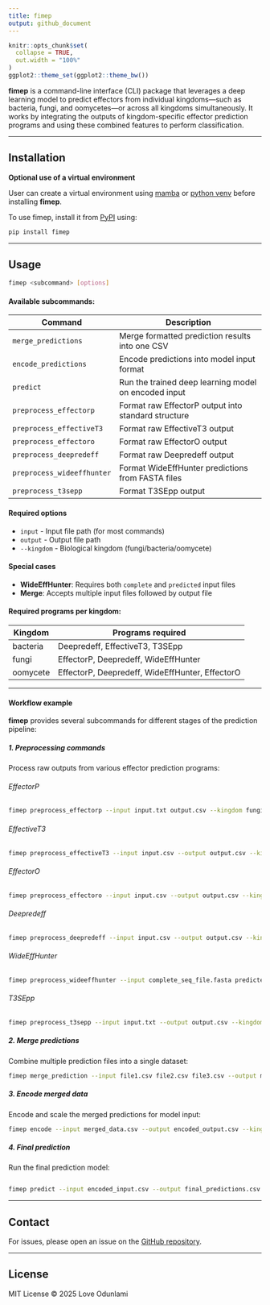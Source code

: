 ```yaml
---
title: fimep
output: github_document
---
```



```r
knitr::opts_chunk$set(
  collapse = TRUE,
  out.width = "100%"
)
ggplot2::theme_set(ggplot2::theme_bw())
```



**fimep** is a command-line interface (CLI) package that leverages a deep learning model to predict effectors from individual kingdoms—such as bacteria, fungi, and oomycetes—or across all kingdoms simultaneously. It works by integrating the outputs of kingdom-specific effector prediction programs and using these combined features to perform classification. 


------------------------------------------------------------------------


## Installation


**Optional use of a virtual environment**

User can create a virtual environment using [mamba](https://mamba.readthedocs.io/en/latest/user_guide/mamba.html) or [python venv](https://docs.python.org/3/library/venv.html) before installing **fimep**.


To use fimep, install it from [PyPI](https://pypi.org/) using:

``` bash
pip install fimep
```

------------------------------------------------------------------------

## Usage


```bash
fimep <subcommand> [options]
```

#### Available subcommands:

| Command                        | Description                                           |
|--------------------------------|-------------------------------------------------------|
| `merge_predictions`            | Merge formatted prediction results into one CSV       |
| `encode_predictions`           | Encode predictions into model input format            |
| `predict`                      | Run the trained deep learning model on encoded input  |
| `preprocess_effectorp`         | Format raw EffectorP output into standard structure   |
| `preprocess_effectiveT3`       | Format raw EffectiveT3 output                         |
| `preprocess_effectoro`         | Format raw EffectorO output                           |
| `preprocess_deepredeff`        | Format raw Deepredeff output                          |
| `preprocess_wideeffhunter`     | Format WideEffHunter predictions from FASTA files     |
| `preprocess_t3sepp`            | Format T3SEpp output                                  |



#### Required options
- `input` - Input file path (for most commands)
- `output` - Output file path
- `--kingdom` - Biological kingdom (fungi/bacteria/oomycete)


#### Special cases
- **WideEffHunter**: Requires both `complete` and `predicted` input files
- **Merge**: Accepts multiple input files followed by output file


#### Required programs per kingdom:

| Kingdom | Programs required |
|----|----|
| bacteria | Deepredeff, EffectiveT3, T3SEpp |
| fungi | EffectorP, Deepredeff, WideEffHunter |
| oomycete | EffectorP, Deepredeff, WideEffHunter, EffectorO |

------------------------------------------------------------------------



#### Workflow example


**fimep** provides several subcommands for different stages of the prediction pipeline:


##### 1. Preprocessing commands

Process raw outputs from various effector prediction programs:

###### EffectorP
```bash
fimep preprocess_effectorp --input input.txt output.csv --kingdom fungi
```

###### EffectiveT3
```bash
fimep preprocess_effectiveT3 --input input.csv --output output.csv --kingdom bacteria
```

###### EffectorO 
```bash
fimep preprocess_effectoro --input input.csv --output output.csv --kingdom oomycete
```

###### Deepredeff 
```bash
fimep preprocess_deepredeff --input input.csv --output output.csv --kingdom fungi
```

###### WideEffHunter 
```bash
fimep preprocess_wideeffhunter --input complete_seq_file.fasta predicted_wideeffhunter_output.fasta --output output.csv --kingdom oomycete
```

###### T3SEpp 
```bash
fimep preprocess_t3sepp --input input.txt --output output.csv --kingdom bacteria
```

##### 2. Merge predictions

Combine multiple prediction files into a single dataset:

```bash
fimep merge_prediction --input file1.csv file2.csv file3.csv --output merged_output.csv
```

##### 3. Encode merged data

Encode and scale the merged predictions for model input:

```bash
fimep encode --input merged_data.csv --output encoded_output.csv --kingdom fungi
```

##### 4. Final prediction

Run the final prediction model:

```bash

fimep predict --input encoded_input.csv --output final_predictions.csv
```


------------------------------------------------------------------------

## Contact

For issues, please open an issue on the [GitHub repository](https://github.com/LoveBio/fimep/issues).

------------------------------------------------------------------------

## License

MIT License © 2025 Love Odunlami
